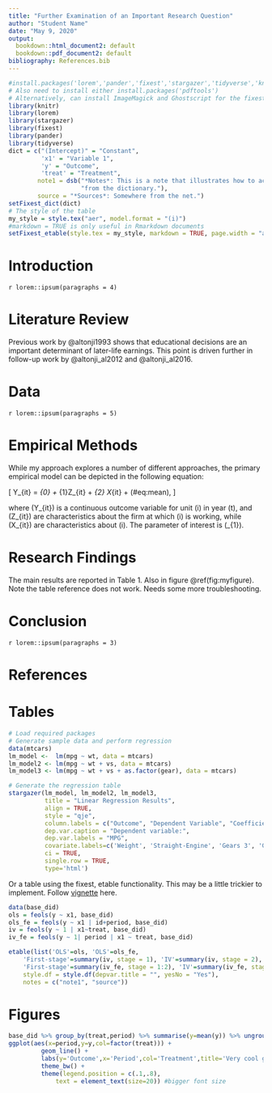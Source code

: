```yaml
---
title: "Further Examination of an Important Research Question"
author: "Student Name"
date: "May 9, 2020"
output:
  bookdown::html_document2: default
  bookdown::pdf_document2: default
bibliography: References.bib
---
```


```r
#install.packages('lorem','pander','fixest','stargazer','tidyverse','knir')
# Also need to install either install.packages('pdftools') 
# Alternatively, can install ImageMagick and Ghostscript for the fixest package to make pretty tables
library(knitr)
library(lorem)
library(stargazer)
library(fixest)
library(pander)
library(tidyverse)
dict = c("(Intercept)" = "Constant",
         'x1' = "Variable 1",
         'y' = "Outcome",
         'treat' = "Treatment",
        note1 = dsb("*Notes*: This is a note that illustrates how to access notes ",
                    "from the dictionary."),
        source = "*Sources*: Somewhere from the net.")
setFixest_dict(dict)
# The style of the table
my_style = style.tex("aer", model.format = "(i)")
#markdown = TRUE is only useful in Rmarkdown documents
setFixest_etable(style.tex = my_style, markdown = TRUE, page.width = "a4")

```


# Introduction

`r lorem::ipsum(paragraphs = 4)`

# Literature Review

Previous work by @altonji1993 shows that educational decisions are an important determinant of later-life earnings. This point is driven further in follow-up work by @altonji_al2012 and @altonji_al2016.

# Data 

`r lorem::ipsum(paragraphs = 5)`

# Empirical Methods

While my approach explores a number of different approaches, the primary empirical model can be depicted in the following equation:

\[
Y_{it} = \alpha_{0} + \alpha_{1}Z_{it} + \alpha_{2} X_{it} + \varepsilon (\#eq:mean),
\]

where \(Y_{it}\) is a continuous outcome variable for unit \(i\) in year \(t\), and \(Z_{it}\) are characteristics about the firm at which \(i\) is working, while \(X_{it}\) are characteristics about \(i\). The parameter of interest is \(\alpha_{1}\).

# Research Findings

The main results are reported in Table 1. Also in figure \@ref(fig:myfigure). Note the table reference does not work. Needs some more troubleshooting. 

# Conclusion

`r lorem::ipsum(paragraphs = 3)`

# References

<div id="refs"></div>

# Tables 

```r
# Load required packages
# Generate sample data and perform regression
data(mtcars)
lm_model <-  lm(mpg ~ wt, data = mtcars)
lm_model2 <- lm(mpg ~ wt + vs, data = mtcars)
lm_model3 <- lm(mpg ~ wt + vs + as.factor(gear), data = mtcars)

# Generate the regression table
stargazer(lm_model, lm_model2, lm_model3, 
          title = "Linear Regression Results", 
          align = TRUE, 
          style = "qje",
          column.labels = c("Outcome", "Dependent Variable", "Coefficient (SE)"),
          dep.var.caption = "Dependent variable:",
          dep.var.labels = "MPG",
          covariate.labels=c('Weight', 'Straight-Engine', 'Gears 3', 'Gears 4'),
          ci = TRUE,
          single.row = TRUE,
          type='html')

```

Or a table using the fixest, etable functionality. This may be a little trickier to implement. Follow [vignette](https://lrberge.github.io/fixest/articles/etable_new_features.html) here.

```r
data(base_did)
ols = feols(y ~ x1, base_did)
ols_fe = feols(y ~ x1 | id+period, base_did)
iv = feols(y ~ 1 | x1~treat, base_did)
iv_fe = feols(y ~ 1| period | x1 ~ treat, base_did)

etable(list('OLS'=ols, 'OLS'=ols_fe, 
    'First-stage'=summary(iv, stage = 1), 'IV'=summary(iv, stage = 2), 
    'First-stage'=summary(iv_fe, stage = 1:2), 'IV'=summary(iv_fe, stage = 2)),
    style.df = style.df(depvar.title = "", yesNo = "Yes"),
    notes = c("note1", "source"))
```

# Figures

```r
base_did %>% group_by(treat,period) %>% summarise(y=mean(y)) %>% ungroup() %>%
ggplot(aes(x=period,y=y,col=factor(treat))) + 
         geom_line() +
         labs(y='Outcome',x='Period',col='Treatment',title='Very cool graph of main descriptive result') +
         theme_bw() + 
         theme(legend.position = c(.1,.8),
             text = element_text(size=20)) #bigger font size 
```